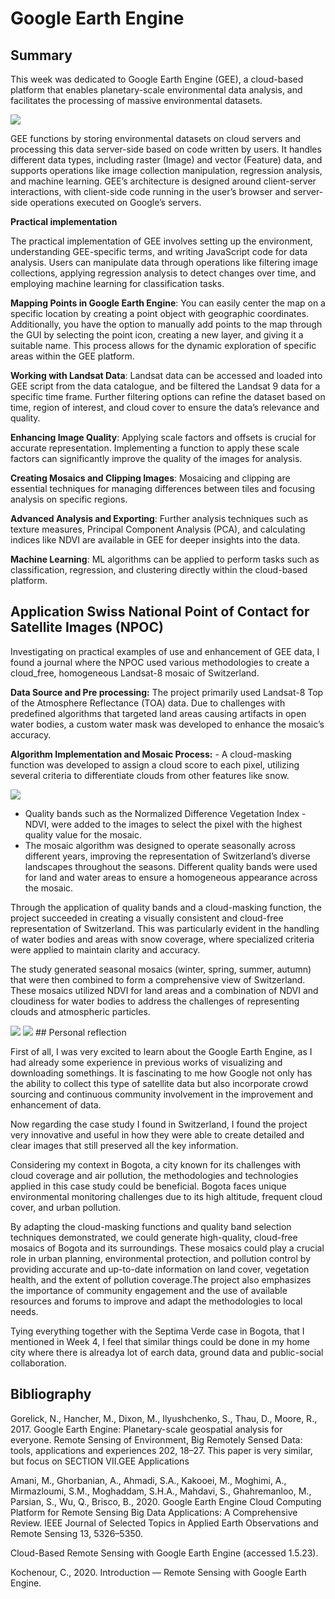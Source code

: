 # Google Earth Engine

## Summary

This week was dedicated to Google Earth Engine (GEE), a cloud-based platform that enables planetary-scale environmental data analysis, and facilitates the processing of massive environmental datasets.

![](Screenshot 2024-03-11 151442.png) 

GEE functions by storing environmental datasets on cloud servers and processing this data server-side based on code written by users. It handles different data types, including raster (Image) and vector (Feature) data, and supports operations like image collection manipulation, regression analysis, and machine learning. GEE's architecture is designed around client-server interactions, with client-side code running in the user's browser and server-side operations executed on Google's servers.

**Practical implementation**

The practical implementation of GEE involves setting up the environment, understanding GEE-specific terms, and writing JavaScript code for data analysis. Users can manipulate data through operations like filtering image collections, applying regression analysis to detect changes over time, and employing machine learning for classification tasks. 

**Mapping Points in Google Earth Engine**: You can easily center the map on a specific location by creating a point object with geographic coordinates. Additionally, you have the option to manually add points to the map through the GUI by selecting the point icon, creating a new layer, and giving it a suitable name. This process allows for the dynamic exploration of specific areas within the GEE platform.

**Working with Landsat Data**: Landsat data can be accessed and loaded into GEE script from the data catalogue, and be filtered the Landsat 9 data for a specific time frame. Further filtering options can refine the dataset based on time, region of interest, and cloud cover to ensure the data's relevance and quality.

**Enhancing Image Quality**: Applying scale factors and offsets is crucial for accurate representation. Implementing a function to apply these scale factors can significantly improve the quality of the images for analysis.

**Creating Mosaics and Clipping Images**: Mosaicing and clipping are essential techniques for managing differences between tiles and focusing analysis on specific regions. 

**Advanced Analysis and Exporting**: Further analysis techniques such as texture measures, Principal Component Analysis (PCA), and calculating indices like NDVI are available in GEE for deeper insights into the data. 

**Machine Learning**: ML algorithms can be applied to perform tasks such as classification, regression, and clustering directly within the cloud-based platform. 

## Application Swiss National Point of Contact for Satellite Images (NPOC)

Investigating on practical examples of use and enhancement of GEE data, I found a journal where the NPOC used various methodologies to create a cloud_free, homogeneous Landsat-8 mosaic of Switzerland. 

**Data Source and Pre processing:** The project primarily used Landsat-8 Top of the Atmosphere Reflectance (TOA) data. Due to challenges with predefined algorithms that targeted land areas causing artifacts in open water bodies, a custom water mask was developed to enhance the mosaic's accuracy.

**Algorithm Implementation and Mosaic Process:**
- A cloud-masking function was developed to assign a cloud score to each pixel, utilizing several criteria to differentiate clouds from other features like snow.

![](zurich.png)

- Quality bands such as the Normalized Difference Vegetation Index - NDVI, were added to the images to select the pixel with the highest quality value for the mosaic.
- The mosaic algorithm was designed to operate seasonally across different years, improving the representation of Switzerland's diverse landscapes throughout the seasons.
Different quality bands were used for land and water areas to ensure a homogeneous appearance across the mosaic.

Through the application of quality bands and a cloud-masking function, the project succeeded in creating a visually consistent and cloud-free representation of Switzerland. This was particularly evident in the handling of water bodies and areas with snow coverage, where specialized criteria were applied to maintain clarity and accuracy.

The study generated seasonal mosaics (winter, spring, summer, autumn) that were then combined to form a comprehensive view of Switzerland. These mosaics utilized NDVI for land areas and a combination of NDVI and cloudiness for water bodies to address the challenges of representing clouds and atmospheric particles.

![](summer mosaic.png) 
![](snow mosaic.png) 
## Personal reflection

First of all, I was very excited to learn about the Google Earth Engine, as I had already some experience in previous works of visualizing and downloading somethings. It is fascinating to me how Google not only has the ability to collect this type of satellite data but also incorporate crowd sourcing and continuous community involvement in the improvement and enhancement of data.

Now regarding the case study I found in Switzerland, I found the project very innovative and useful in how they were able to create detailed and clear images that still preserved all the key information. 

Considering my context in Bogota, a city known for its challenges with cloud coverage and air pollution, the methodologies and technologies applied in this case study could be beneficial. Bogota faces unique environmental monitoring challenges due to its high altitude, frequent cloud cover, and urban pollution.

By adapting the cloud-masking functions and quality band selection techniques demonstrated, we could generate high-quality, cloud-free mosaics of Bogota and its surroundings. These mosaics could play a crucial role in urban planning, environmental protection, and pollution control by providing accurate and up-to-date information on land cover, vegetation health, and the extent of pollution coverage.The project also emphasizes the importance of community engagement and the use of available resources and forums to improve and adapt the methodologies to local needs.

Tying everything together with the Septima Verde case in Bogota, that I mentioned in Week 4, I feel that similar things could be done in my home city where there is alreadya lot of earch data, ground data and public-social collaboration.

## Bibliography

Gorelick, N., Hancher, M., Dixon, M., Ilyushchenko, S., Thau, D., Moore, R., 2017. Google Earth Engine: Planetary-scale geospatial analysis for everyone. Remote Sensing of Environment, Big Remotely Sensed Data: tools, applications and experiences 202, 18–27.
This paper is very similar, but focus on SECTION VII.GEE Applications

Amani, M., Ghorbanian, A., Ahmadi, S.A., Kakooei, M., Moghimi, A., Mirmazloumi, S.M., Moghaddam, S.H.A., Mahdavi, S., Ghahremanloo, M., Parsian, S., Wu, Q., Brisco, B., 2020. Google Earth Engine Cloud Computing Platform for Remote Sensing Big Data Applications: A Comprehensive Review. IEEE Journal of Selected Topics in Applied Earth Observations and Remote Sensing 13, 5326–5350.

Cloud-Based Remote Sensing with Google Earth Engine (accessed 1.5.23).

Kochenour, C., 2020. Introduction — Remote Sensing with Google Earth Engine.
